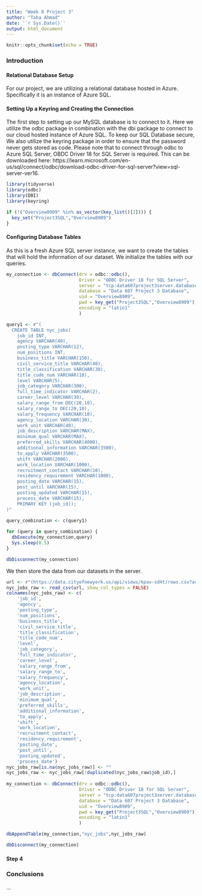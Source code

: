 ---
title: "Week 8 Project 3"
author: "Taha Ahmad"
date: '`r Sys.Date()`'
output: html_document
---

```{r setup, include=FALSE}
knitr::opts_chunk$set(echo = TRUE)
```



### Introduction

#### Relational Database Setup

For our project, we are utilizing a relational database hosted in Azure. Specifically it is an instance of Azure SQL.

#### Setting Up a Keyring and Creating the Connection

The first step to setting up our MySQL database is to connect to it. Here we utilize the odbc package in combination with the dbi package to connect to our cloud hosted instance of Azure SQL. To keep our SQL Database secure, We also utilize the keyring package in order to ensure that the password never gets stored as code. Please note that to connect through odbc to Azure SQL Server, OBDC Driver 18 for SQL Server is required. This can be downloaded here: https://learn.microsoft.com/en-us/sql/connect/odbc/download-odbc-driver-for-sql-server?view=sql-server-ver16.

```{r connect to Azure SQL Server}
library(tidyverse)
library(odbc)
library(DBI)
library(keyring)

if (!("Overview8909" %in% as_vector(key_list()[2]))) {
  key_set("Project3SQL","Overview8909")
}
```

#### Configuring Database Tables

As this is a fresh Azure SQL server instance, we want to create the tables that will hold the information of our dataset. We initialize the tables with our queries.

```{r Configuring Database Tables}
my_connection <- dbConnect(drv = odbc::odbc(),
                           Driver = "ODBC Driver 18 for SQL Server",
                           server = "tcp:data607project3server.database.windows.net,1433",
                           database = "Data 607 Project 3 Database",
                           uid = "Overview8909",
                           pwd = key_get("Project3SQL","Overview8909"),
                           encoding = "latin1"
                           )

query1 <- r"(
  CREATE TABLE nyc_jobs( 
    job_id INT,
    agency VARCHAR(40),
    posting_type VARCHAR(12),
    num_positions INT,
    business_title VARCHAR(150),
    civil_service_title VARCHAR(40),
    title_classification VARCHAR(30),
    title_code_num VARCHAR(10),
    level VARCHAR(5),
    job_category VARCHAR(300),
    full_time_indicator VARCHAR(2),
    career_level VARCHAR(30),
    salary_range_from DEC(20,10),
    salary_range_to DEC(20,10),
    salary_frequency VARCHAR(10),
    agency_location VARCHAR(30),
    work_unit VARCHAR(40),
    job_description VARCHAR(MAX),
    minimum_qual VARCHAR(MAX),
    preferred_skills VARCHAR(4000),
    additional_information VARCHAR(3500),
    to_apply VARCHAR(3500),
    shift VARCHAR(2000),
    work_location VARCHAR(1000),
    recruitment_contact VARCHAR(10),
    residency_requirement VARCHAR(1000),
    posting_date VARCHAR(15),
    post_until VARCHAR(15),
    posting_updated VARCHAR(15),
    process_date VARCHAR(15),
    PRIMARY KEY (job_id));
)"
  
query_combination <- c(query1)

for (query in query_combination) {
  dbExecute(my_connection,query)
  Sys.sleep(0.5)
}

dbDisconnect(my_connection)
```

We then store the data from our datasets in the server.

```{r Populating Database Tables}
url <- r"(https://data.cityofnewyork.us/api/views/kpav-sd4t/rows.csv?accessType=DOWNLOAD)"
nyc_jobs_raw <- read_csv(url, show_col_types = FALSE)
colnames(nyc_jobs_raw) <- c(
    'job_id',
    'agency',
    'posting_type',
    'num_positions',
    'business_title',
    'civil_service_title',
    'title_classification',
    'title_code_num',
    'level',
    'job_category',
    'full_time_indicator',
    'career_level',
    'salary_range_from',
    'salary_range_to',
    'salary_frequency',
    'agency_location',
    'work_unit',
    'job_description',
    'minimum_qual',
    'preferred_skills',
    'additional_information',
    'to_apply',
    'shift',
    'work_location',
    'recruitment_contact',
    'residency_requirement',
    'posting_date',
    'post_until',
    'posting_updated',
    'process_date')
nyc_jobs_raw[is.na(nyc_jobs_raw)] <- ""
nyc_jobs_raw <- nyc_jobs_raw[!duplicated(nyc_jobs_raw$job_id),]
  
my_connection <- dbConnect(drv = odbc::odbc(),
                           Driver = "ODBC Driver 18 for SQL Server",
                           server = "tcp:data607project3server.database.windows.net,1433",
                           database = "Data 607 Project 3 Database",
                           uid = "Overview8909",
                           pwd = key_get("Project3SQL","Overview8909"),
                           encoding = "latin1"
                           )

dbAppendTable(my_connection,"nyc_jobs",nyc_jobs_raw)

dbDisconnect(my_connection)
```
 
 
#### Step 4


### Conclusions

...